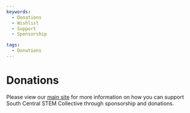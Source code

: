 ```yaml
---
keywords:
  - Donations
  - Wishlist
  - Support
  - Sponsorship

tags:
  - Donations
---
```


# Donations

Please view our [main site](https://scstem.org/donate) for more information on how you can support South Central STEM Collective through sponsorship and donations.

